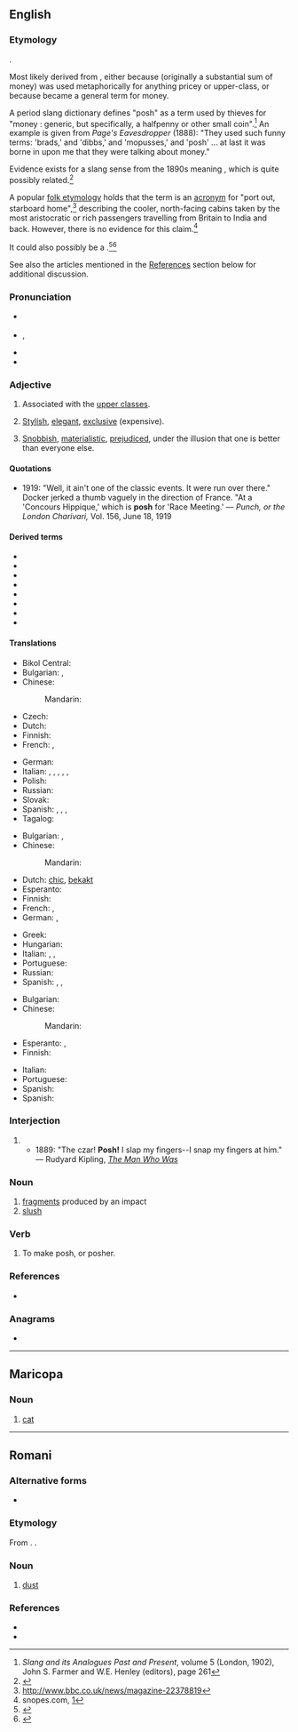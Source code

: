 {{also|Posh}}
==English==

===Etymology===
{{unk|en}}.

Most likely derived from {{der|en|rom|posh|t=half}}, either because {{m|rom||posh-kooroona|t=half a [[crown]]}} (originally a substantial sum of money) was used metaphorically for anything pricey or upper-class, or because {{m|rom||posh-houri|t=half-penny}} became a general term for money.

A period slang dictionary defines "posh" as a term used by thieves for "money : generic, but specifically, a halfpenny or other small coin".<ref>''Slang and its Analogues Past and Present'', volume 5 (London, 1902), John S. Farmer and W.E. Henley (editors), page 261</ref> An example is given from ''Page's Eavesdropper'' (1888): "They used such funny terms: 'brads,' and 'dibbs,' and 'mopusses,' and 'posh' ... at last it was borne in upon me that they were talking about money."

Evidence exists for a slang sense from the 1890s meaning {{m|en|[[dandy#Noun|dandy]]}}, which is quite possibly related.<ref>{{R:World Wide Words|url=qa/qa-pos1}}</ref>

A popular [[folk etymology]] holds that the term is an [[acronym]] for "port out, starboard home",<ref>http://www.bbc.co.uk/news/magazine-22378819</ref> describing the cooler, north-facing cabins taken by the most aristocratic or rich passengers travelling from Britain to India and back. However, there is no evidence for this claim.<ref>snopes.com, [http://www.snopes.com/language/acronyms/posh.asp]</ref>

It could also possibly be a {{clipping|en|polished|nocap=1}}.<ref>{{cite-web|last=Martin|first=Gary|work=POSH|url=https://www.phrases.org.uk/bulletin_board/62/messages/575.html|date=May 09, 2011}}</ref><ref>{{cite-web|last=Jennings|first=Ken|work=The Debunker: Is The Word "Posh" An Acronym?|url=https://www.woot.com/blog/post/the-debunker-is-the-word-posh-an-acronym|date=2012}}</ref>

See also the articles mentioned in the [[#References|References]] section below for additional discussion.

===Pronunciation===
* {{a|GenAm}} {{IPA|en|/pɑʃ/}}
* {{a|RP}} {{IPA|en|/pɒʃ/}}, {{IPA|en|/pəʊʃ/}} {{i|humorous or upper-class}}
* {{audio|en|en-uk-posh.ogg|Audio (UK)}}
* {{rhymes|en|ɒʃ|s=1}}

===Adjective===
{{en-adj|er|more}}

# Associated with the [[upper class]]es.
#: {{ux|en|She talks with a '''posh''' accent.}}
# [[stylish|Stylish]], [[elegant]], [[exclusive]] (expensive).
#: {{ux|en|After the performance they went out to a very '''posh''' restaurant.}}
# {{lb|en|usually|offensive|especially|in|_|Scotland|and|Northern England}} [[snobbish|Snobbish]], [[materialistic]], [[prejudiced]], under the illusion that one is better than everyone else.
#: {{ux|en|We have a right '''posh''' git moving in next door}}

====Quotations====
* 1919: "Well, it ain't one of the classic events. It were run over there." Docker jerked a thumb vaguely in the direction of France. "At a 'Concours Hippique,' which is '''posh''' for 'Race Meeting.' &mdash; ''Punch, or the London Charivari,'' Vol. 156, June 18, 1919

====Derived terms====
* {{l|en|posh wank}}
* {{l|en|poshen}}
* {{l|en|poshdom}}
* {{l|en|poshful}}
* {{l|en|poshly}}
* {{l|en|poshness}}
* {{l|en|posho}}
* {{l|en|poshy}}

====Translations====
{{trans-top|associated with the upper classes}}
* Bikol Central: {{t|bcl|sosyal}}
* Bulgarian: {{t+|bg|аристократичен}}, {{t+|bg|луксозен}}
* Chinese:
*: Mandarin: {{t-needed|cmn}}
* Czech: {{t+|cs|nóbl}}
* Dutch: {{t+|nl|deftig}}
* Finnish: {{t+|fi|yläluokkainen}}
* French: {{t+|fr|huppé}}, {{t+|fr|bourge}}
{{trans-mid}}
* German: {{t+|de|vornehm}}
* Italian: {{t+|it|lussuoso}}, {{t+|it|affettato}}, {{t+|it|ostentato}}, {{t+|it|manierato}}, {{t+|it|ricercato}}, {{t+|it|lezioso}}
* Polish: {{t+|pl|luksusowy}}
* Russian: {{t+|ru|аристократи́ческий}}
* Slovak: {{t|sk|nóbl}}
* Spanish: {{t+|es|pijo|m}} {{qualifier|Spain}}, {{t+|es|fresa|n}} {{qualifier|Mexico}}, {{t+|es|pituco|m}} {{qualifier|South America}}, {{t+|es|cheto|m}} {{qualifier|Argentina, Uruguay}}
* Tagalog: {{t|tl|sosyal}}
{{trans-bottom}}

{{trans-top|stylish, elegant, exclusive}}
* Bulgarian: {{t+|bg|елегантен}}, {{t+|bg|шик}}
* Chinese:
*: Mandarin: {{t-needed|cmn}}
* Dutch: [[chic#Dutch|chic]], [[bekakt]] {{qualifier|pejorative}}
* Esperanto: {{t|eo|ŝika}}
* Finnish: {{t+|fi|hieno}}
* French: {{t+|fr|huppé}}, {{t+|fr|chic}}
* German: {{t+|de|schick}}, {{t+|de|todschick}}
{{trans-mid}}
* Greek: {{t+|el|κυριλέ}}
* Hungarian: {{t+|hu|sikkes}}
* Italian: {{t+|it|elegante}}, {{t+|it|esclusivo}}, {{t|it|alla moda}}
* Portuguese: {{t+|pt|chique}}
* Russian: {{t+|ru|шика́рный}}
* Spanish: {{t+|es|pijo}}, {{t+|es|elitista}}, {{t|es|de postín}}
{{trans-bottom}}

{{trans-top|snobbish}}
* Bulgarian: {{t+|bg|снобски}}
* Chinese:
*: Mandarin: {{t-needed|cmn}}
* Esperanto: {{t|eo|snobo}}, {{t+|eo|dando}}
* Finnish: {{t|fi|leuhka}}
{{trans-mid}}
* Italian: {{t|it|snobistico}}
* Portuguese: {{t+|pt|esnobe}}
* Spanish: {{t+|es|snob|m|f}}
* Spanish: {{t+|es|esnob|m|f}}
{{trans-bottom}}

===Interjection===
{{head|en|interjection|head=posh!}}

# {{non-gloss definition|An exclamation expressing [[derision]].}}
#* 1889: "The czar! '''Posh!''' I slap my fingers--I snap my fingers at him." &mdash; Rudyard Kipling, [http://www.gutenberg.org/files/12732/12732.txt ''The Man Who Was'']

===Noun===
{{en-noun|-}}

# [[fragment]]s produced by an impact
# [[slush]]

===Verb===
{{en-verb}}

# {{lb|en|normally in the phrasal verb [[posh up]]}} To make posh, or posher.
#: {{syn|en|poshen}}

===References===
* {{R:OneLook}}
<references/>

===Anagrams===
* {{anagrams|en|a=hops|Hosp.|OHPs|PHOs|Soph|hops|hosp|phos|shop|soph}}

{{C|en|Personality}}

----

==Maricopa==

===Noun===
{{head|mrc|noun}}

# [[cat]]

----

==Romani==

===Alternative forms===
* {{alter|rom|push}}

===Etymology===
From {{der|rom|xcl|փոշի|}}. {{doublet|rom|poshík}}.

===Noun===
{{head|rom|noun}}

# [[dust]]

===References===
* {{R:xcl:HAB|փոշի|vol=IV|page=517a}}
* {{R:rom:Vaillant|pos'|page=123a}}